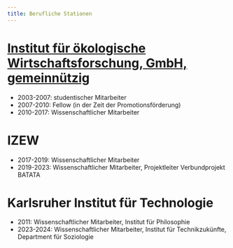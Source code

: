 ```yaml
---
title: Berufliche Stationen
---
```



# [Institut für ökologische Wirtschaftsforschung, GmbH, gemeinnützig](https://www.ioew.de/)
* 2003-2007: studentischer Mitarbeiter
* 2007-2010: Fellow (in der Zeit der Promotionsförderung)
* 2010-2017: Wissenschaftlicher Mitarbeiter

# IZEW
* 2017-2019: Wissenschaftlicher Mitarbeiter
* 2019-2023: Wissenschaftlicher Mitarbeiter, Projektleiter Verbundprojekt BATATA

# Karlsruher Institut für Technologie
* 2011: Wissenschaftlicher Mitarbeiter, Institut für Philosophie
* 2023-2024: Wissenschaftlicher Mitarbeiter, Institut für Technikzukünfte, Department für Soziologie
